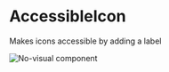# AccessibleIcon

Makes icons accessible by adding a label

![No-visual component](public/assets/no-visual-component.webp)
